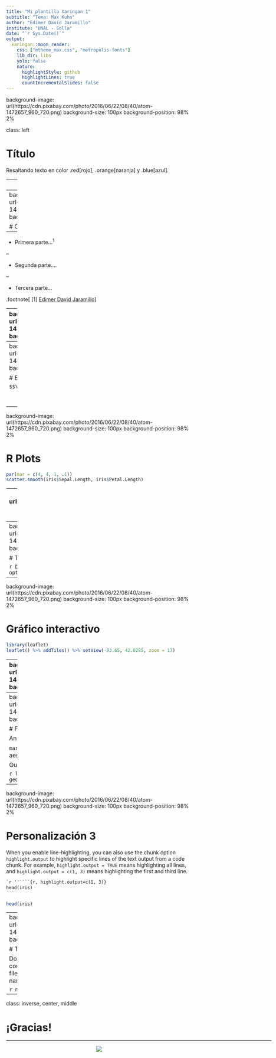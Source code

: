 ```yaml
---
title: "Mi plantilla Xaringan 1"
subtitle: "Tema: Max Kuhn"
author: "Edimer David Jaramillo"
institute: "UNAL - Solla"
date: "`r Sys.Date()`"
output:
  xaringan::moon_reader:
    css: ["mtheme_max.css", "metropolis-fonts"]
    lib_dir: libs
    yolo: false
    nature:
      highlightStyle: github
      highlightLines: true
      countIncrementalSlides: false
---
```


background-image: url(https://cdn.pixabay.com/photo/2016/06/22/08/40/atom-1472657_960_720.png)
background-size: 100px
background-position: 98% 2%

class: left

# Título

Resaltando texto en color .red[rojo], .orange[naranja] y .blue[azul].

---
class: inverse, center, middle

# Título centrado

<html><div style='float:left'></div><hr color='#EB811B' size=1px width=720px></html> 

---
background-image: url(https://cdn.pixabay.com/photo/2016/06/22/08/40/atom-1472657_960_720.png)
background-size: 100px
background-position: 98% 2%

# Contenido...

--

- Primera parte...<sup>1</sup>

--

- Segunda parte....

--

- Tercera parte...

.footnote[
[1] [Edimer David Jaramillo](https://edimer.github.io/)]

---
background-image: url(https://cdn.pixabay.com/photo/2016/06/22/08/40/atom-1472657_960_720.png)
background-size: 100px
background-position: 98% 2%

# Texto a dos columnas...

Some differences between using remark.js (left) and using **xaringan** (right):

.pull-left[
1. Start with a boilerplate HTML file;

1. Plain Markdown;

1. Write JavaScript to autoplay slides;

1. Manually configure MathJax;

1. Highlight code with `*`;

1. Edit Markdown source and refresh browser to see updated slides;
]

.pull-right[
1. Start with an R Markdown document;

1. R Markdown (can embed R/other code chunks);

1. Provide an option `autoplay`;

1. MathJax just works;<sup>*</sup>

1. Highlight code with `{{}}`;

1. The RStudio addin "Infinite Moon Reader" automatically refreshes slides on changes;
]

.footnote[[*] Not really. See next page.]

---
background-image: url(https://cdn.pixabay.com/photo/2016/06/22/08/40/atom-1472657_960_720.png)
background-size: 100px
background-position: 98% 2%

# Expresiones matemáticas

```
$$\bar{X}=\frac{1}{n}\sum_{i=1}^nX_i$$
```

$$\bar{X}=\frac{1}{n}\sum_{i=1}^nX_i$$

---
background-image: url(https://cdn.pixabay.com/photo/2016/06/22/08/40/atom-1472657_960_720.png)
background-size: 100px
background-position: 98% 2%

# R Plots

```r
par(mar = c(4, 4, 1, .1))
scatter.smooth(iris$Sepal.Length, iris$Petal.Length)
```

---
background-image: url(https://cdn.pixabay.com/photo/2016/06/22/08/40/atom-1472657_960_720.png)
background-size: 100px
background-position: 98% 2%

# Tabla estática

If you want to generate a table, make sure it is in the HTML format (instead of Markdown or other formats), e.g.,

```r
knitr::kable(head(iris), format = 'html')
```

---
background-image: url(https://cdn.pixabay.com/photo/2016/06/22/08/40/atom-1472657_960_720.png)
background-size: 100px
background-position: 98% 2%

# Tabla dinámica

```r
DT::datatable(
  head(iris, 10),
  fillContainer = FALSE, options = list(pageLength = 5)
)
```

---
background-image: url(https://cdn.pixabay.com/photo/2016/06/22/08/40/atom-1472657_960_720.png)
background-size: 100px
background-position: 98% 2%

# Gráfico interactivo

```r
library(leaflet)
leaflet() %>% addTiles() %>% setView(-93.65, 42.0285, zoom = 17)
```

---
background-image: url(https://cdn.pixabay.com/photo/2016/06/22/08/40/atom-1472657_960_720.png)
background-size: 100px
background-position: 98% 2%

# Personalización 1


.pull-left[
An example using a leading `*`:

    ```r
    if (TRUE) {
    ** message("Very important!")
    }
    ```
Output:
```r
if (TRUE) {
* message("Very important!")
}
```

This is invalid R code, so it is a plain fenced code block that is not executed.
]

.pull-right[
An example using `{{}}`:

````
`r ''````{r tidy=FALSE}
if (TRUE) {
*{{ message("Very important!") }}
}
```
````
Output:
```r
if (TRUE) {
{{ message("Very important!") }}
}
```

It is valid R code so you can run it. Note that `{{}}` can wrap an R expression of multiple lines.
]

---
background-image: url(https://cdn.pixabay.com/photo/2016/06/22/08/40/atom-1472657_960_720.png)
background-size: 100px
background-position: 98% 2%

# Personalización 2

An example of using the trailing comment `#<<` to highlight lines:

````markdown
`r ''````{r tidy=FALSE}
library(ggplot2)
ggplot(mtcars) + 
  aes(mpg, disp) + 
  geom_point() +   #<<
  geom_smooth()    #<<
```
````

Output:

```r
library(ggplot2)
ggplot(mtcars) + 
  aes(mpg, disp) + #<<
  geom_point() +   #<<
  geom_smooth()    #<<
```

---
background-image: url(https://cdn.pixabay.com/photo/2016/06/22/08/40/atom-1472657_960_720.png)
background-size: 100px
background-position: 98% 2%

# Personalización 3

When you enable line-highlighting, you can also use the chunk option `highlight.output` to highlight specific lines of the text output from a code chunk. For example, `highlight.output = TRUE` means highlighting all lines, and `highlight.output = c(1, 3)` means highlighting the first and third line.

````md
`r ''````{r, highlight.output=c(1, 3)}
head(iris)
```
````

```r
head(iris)
```

---
background-image: url(https://cdn.pixabay.com/photo/2016/06/22/08/40/atom-1472657_960_720.png)
background-size: 100px
background-position: 98% 2%

# Temas disponibles

Don't want to learn CSS? Okay, you can use some user-contributed themes. A theme typically consists of two CSS files `foo.css` and `foo-fonts.css`, where `foo` is the theme name. Below are some existing themes:

```r
names(xaringan:::list_css())
```

---
class: inverse, center, middle

# ¡Gracias!

<html><div style='float:left'></div><hr color='#EB811B' size=1px width=720px></html> 

<center>
<img src="img/gracias.gif"/>
</center>

